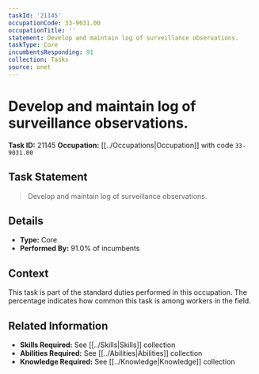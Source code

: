 ```yaml
---
taskId: '21145'
occupationCode: 33-9031.00
occupationTitle: ''
statement: Develop and maintain log of surveillance observations.
taskType: Core
incumbentsResponding: 91
collection: Tasks
source: onet
---
```

# Develop and maintain log of surveillance observations.

**Task ID:** 21145
**Occupation:** [[../Occupations|Occupation]] with code `33-9031.00`

## Task Statement

> Develop and maintain log of surveillance observations.

## Details

- **Type:** Core
- **Performed By:** 91.0% of incumbents

## Context

This task is part of the standard duties performed in this occupation. The percentage indicates how common this task is among workers in the field.

## Related Information

- **Skills Required:** See [[../Skills|Skills]] collection
- **Abilities Required:** See [[../Abilities|Abilities]] collection
- **Knowledge Required:** See [[../Knowledge|Knowledge]] collection
